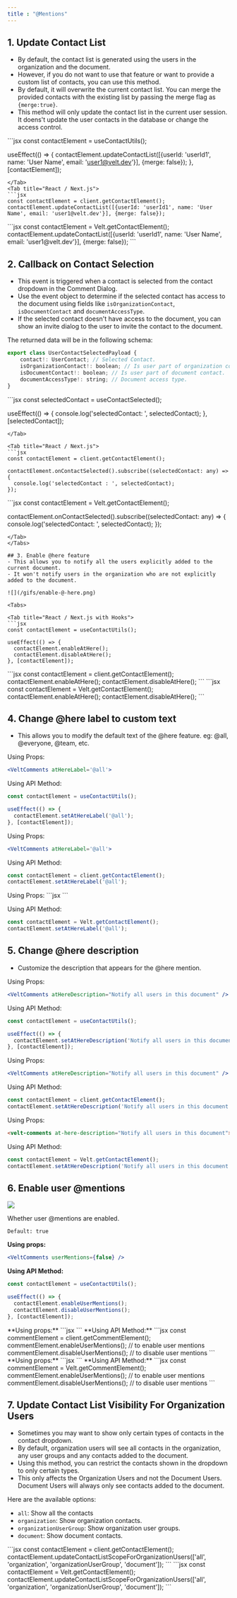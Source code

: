 ```yaml
---
title : "@Mentions"
---
```


## 1. Update Contact List
- By default, the contact list is generated using the users in the organization and the document.
- However, if you do not want to use that feature or want to provide a custom list of contacts, you can use this method.
- By default, it will overwrite the current contact list. You can merge the provided contacts with the existing list by passing the merge flag as `{merge:true}`.
- This method will only update the contact list in the current user session. It doens't update the user contacts in the database or change the access control.

<Tabs>
<Tab title="React / Next.js with Hooks">
```jsx
const contactElement = useContactUtils();

useEffect(() => {
  contactElement.updateContactList([{userId: 'userId1', name: 'User Name', email: 'user1@velt.dev'}], {merge: false});
}, [contactElement]);

```
</Tab>
<Tab title="React / Next.js">
```jsx
const contactElement = client.getContactElement();
contactElement.updateContactList([{userId: 'userId1', name: 'User Name', email: 'user1@velt.dev'}], {merge: false});
```
</Tab>

<Tab title="Other Frameworks">
```jsx
const contactElement = Velt.getContactElement();
contactElement.updateContactList([{userId: 'userId1', name: 'User Name', email: 'user1@velt.dev'}], {merge: false});
```
</Tab>
</Tabs>

## 2. Callback on Contact Selection
- This event is triggered when a contact is selected from the contact dropdown in the Comment Dialog.
- Use the event object to determine if the selected contact has access to the document using fields like `isOrganizationContact`, `isDocumentContact` and `documentAccessType`.
- If the selected contact doesn't have access to the document, you can show an invite dialog to the user to invite the contact to the document.

The returned data will be in the following schema:
```jsx
export class UserContactSelectedPayload {
    contact!: UserContact; // Selected Contact.
    isOrganizationContact!: boolean; // Is user part of organization contact.
    isDocumentContact!: boolean; // Is user part of document contact.
    documentAccessType!: string; // Document access type.
}
```

<Tabs>
<Tab title="React / Next.js with Hooks">
```jsx
const selectedContact = useContactSelected();

useEffect(() => {
  console.log('selectedContact: ', selectedContact);
}, [selectedContact]);

```
</Tab>

<Tab title="React / Next.js">
```jsx
const contactElement = client.getContactElement();

contactElement.onContactSelected().subscribe((selectedContact: any) => {
  console.log('selectedContact : ', selectedContact);
});
```
</Tab>

<Tab title="Other Frameworks">
```jsx
const contactElement = Velt.getContactElement();

contactElement.onContactSelected().subscribe((selectedContact: any) => {
  console.log('selectedContact: ', selectedContact);
});
```
</Tab>
</Tabs>

## 3. Enable @here feature
- This allows you to notify all the users explicitly added to the current document.
- It won't notify users in the organization who are not explicitly added to the document.

![](/gifs/enable-@-here.png)

<Tabs>

<Tab title="React / Next.js with Hooks">
```jsx
const contactElement = useContactUtils();

useEffect(() => {
  contactElement.enableAtHere();
  contactElement.disableAtHere();
}, [contactElement]);

```
</Tab>

<Tab title="React / Next.js">
```jsx
const contactElement = client.getContactElement();
contactElement.enableAtHere();
contactElement.disableAtHere();
```
</Tab>

<Tab title="Other Frameworks">
```jsx
const contactElement = Velt.getContactElement();
contactElement.enableAtHere();
contactElement.disableAtHere();
```
</Tab>
</Tabs>


## 4. Change @here label to custom text
- This allows you to modify the default text of the @here feature. eg: @all, @everyone, @team, etc.

<Tabs>
<Tab title="React / Next.js with Hooks">

Using Props:
```jsx
<VeltComments atHereLabel='@all'>
```

Using API Method:
```jsx
const contactElement = useContactUtils();

useEffect(() => {
  contactElement.setAtHereLabel('@all');
}, [contactElement]);
```
</Tab>

<Tab title="React / Next.js">

Using Props:
```jsx
<VeltComments atHereLabel='@all'>
```

Using API Method:

```jsx
const contactElement = client.getContactElement();
contactElement.setAtHereLabel('@all');
```
</Tab>

<Tab title="Other Frameworks">
Using Props:
```jsx
<velt-comments at-here-label="@all">
```

Using API Method:
```jsx
const contactElement = Velt.getContactElement();
contactElement.setAtHereLabel('@all');
```
</Tab>
</Tabs>


## 5. Change @here description

- Customize the description that appears for the @here mention.

<Tabs>
<Tab title="React / Next.js with Hooks">

Using Props:
```jsx
<VeltComments atHereDescription="Notify all users in this document" />
```

Using API Method:
```jsx
const contactElement = useContactUtils();

useEffect(() => {
  contactElement.setAtHereDescription('Notify all users in this document');
}, [contactElement]);
```
</Tab>

<Tab title="React / Next.js">

Using Props:
```jsx
<VeltComments atHereDescription="Notify all users in this document" />
```

Using API Method:
```jsx
const contactElement = client.getContactElement();
contactElement.setAtHereDescription('Notify all users in this document');
```
</Tab>

<Tab title="Other Frameworks">

Using Props:
```html
<velt-comments at-here-description="Notify all users in this document"></velt-comments>
```

Using API Method:
```javascript
const contactElement = Velt.getContactElement();
contactElement.setAtHereDescription('Notify all users in this document');
```
</Tab>
</Tabs>


## 6. Enable user @mentions

![](/images/at-mentions.png)


Whether user @mentions are enabled.

`Default: true`


<Tabs>
<Tab title="React / Next.js with Hooks">

**Using props:**

```jsx 
<VeltComments userMentions={false} />
```
**Using API Method:**

```jsx
const contactElement = useContactUtils();

useEffect(() => {
  contactElement.enableUserMentions();
  contactElement.disableUserMentions();
}, [contactElement]);
```
</Tab>

<Tab title="React / Next.js">
**Using props:**
```jsx 
<VeltComments userMentions={false} />
```
**Using API Method:**
```jsx
const commentElement = client.getCommentElement();
commentElement.enableUserMentions(); // to enable user mentions
commentElement.disableUserMentions(); // to disable user mentions
```
</Tab>

<Tab title="Other Frameworks">
**Using props:**
```jsx 
<velt-comments user-mentions="false"></velt-comments>
```
**Using API Method:**
```jsx
const commentElement = Velt.getCommentElement();
commentElement.enableUserMentions(); // to enable user mentions
commentElement.disableUserMentions(); // to disable user mentions
```
</Tab>
</Tabs>


## 7. Update Contact List Visibility For Organization Users
- Sometimes you may want to show only certain types of contacts in the contact dropdown.
- By default, organization users will see all contacts in the organization, any user groups and any contacts added to the document.
- Using this method, you can restrict the contacts shown in the dropdown to only certain types.
- This only affects the Organization Users and not the Document Users. Document Users will always only see contacts added to the document.

Here are the available options:
* `all`: Show all the contacts
* `organization`: Show organization contacts.
* `organizationUserGroup`: Show organization user groups.
* `document`: Show document contacts.


<Tabs>
<Tab title="React / Next.js">
```jsx
const contactElement = client.getContactElement();
contactElement.updateContactListScopeForOrganizationUsers(['all', 'organization', 'organizationUserGroup', 'document']);
```
</Tab>

<Tab title="Other Frameworks">
```jsx
const contactElement = Velt.getContactElement();
contactElement.updateContactListScopeForOrganizationUsers(['all', 'organization', 'organizationUserGroup', 'document']);
```
</Tab>
</Tabs>